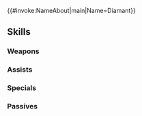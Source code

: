 {{#invoke:NameAbout|main|Name=Diamant}}{{HeroPage Tabs}}
{{Hero Infobox
|Name=Diamant
|Title=Rising Power
|WeaponType=Red Sword
|MoveType=Infantry
|Origin=Fire Emblem Engage
|Gender=Male
|actorEN=Stephen Fu
|actorJP=諏訪部順一
|artist=スエカネクミコ
|randomStartTime=2023-08-18T07:00:00Z
|additionDate=July 18, 2023
|releaseDate=July 18, 2023
|poolDate=August 8, 2023
|poolRarities=5
|cv1=14
|cv2=300200
|TagID=ディアマンド
|InternalID=975
|Properties=
|description=Crown prince of Brodia, the Kingdom of Might. Has a strong, genuine spirit and the trust of his people. Appears in Fire Emblem Engage.
}}
{{Stats Page
|Lv1HP=17|Lv1ATK=16|Lv1SPD=6|Lv1DEF=10|Lv1RES=6
|GRHP=55|GRATK=70|GRSPD=70|GRDEF=75|GRRES=35
}}
==Skills==
===Weapons===
{{Weapons Table
|weapon1=Iron Sword
|weapon1Default=1
|weapon1Unlock=1
|weapon2=Steel Sword
|weapon2Default=2
|weapon2Unlock=2
|weapon3=Silver Sword
|weapon3Default=4
|weapon3Unlock=3
|weapon4=Fair-Fight Blade
|weapon4Default=5
|weapon4Unlock=5
}}
===Assists===
{{Assists Table}}
===Specials===
{{Specials Table
|special1=Glowing Ember
|special1Default=4
|special1Unlock=3
|special2=Bonfire
|special2Unlock=4
}}
===Passives===
{{Passives Table
|passiveA1=Atk/Def Finish 1
|passiveA2=Atk/Def Finish 2
|passiveA3=Atk/Def Finish 3
|passiveA4=Atk/Def Finish 4
|passiveA1Unlock=2
|passiveA2Unlock=3
|passiveA3Unlock=4
|passiveA4Unlock=5
|passiveB1=Atk/Spd Bulwark 1
|passiveB2=Atk/Spd Bulwark 2
|passiveB3=Atk/Spd Bulwark 3
|passiveB1Unlock=1
|passiveB2Unlock=2
|passiveB3Unlock=4
|passiveC1=Time's Pulse 1
|passiveC2=Time's Pulse 2
|passiveC3=Time's Pulse 3
|passiveC4=Time's Pulse 4
|passiveC1Unlock=2
|passiveC2Unlock=3
|passiveC3Unlock=4
|passiveC4Unlock=5
}}
{{Heroes Navbox}}